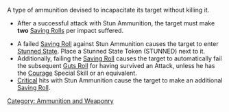 {{section-ammo-and-weaponry}}


{{n4only}}
{{n4list}}
A type of ammunition devised to incapacitate its target without killing it.

{{skillbox |black| STUN AMMUNITION | }}
{{skill-label | Non-Lethal }}
{{Roll}}
* After a successful attack with Stun Ammunition, the target must make '''two''' [[Saving Rolls]] per impact suffered.
{{effects}}
* A failed [[Saving Roll]] against Stun Ammunition causes the target to enter [[Stunned State]]. Place a Stunned State Token (STUNNED) next to it.
* Additionally, failing the [[Saving Roll]] causes the target to automatically fail the subsequent [[Guts Roll]] for having survived an Attack, unless he has the [[Courage]] Special Skill or an equivalent.
* [[Critical]] hits with Stun Ammunition cause the target to make an additional [[Saving Roll]].


{{n4end}}



[[Category: Ammunition and Weaponry]]